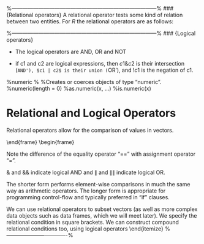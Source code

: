 
%---------------------------------------------------------------------------------%
### {Relational operators}
A relational operator tests some kind of relation between two
entities. For $R$ the relational operators are as follows:
\begin{center}
\begin{tabular}{|c|c|c|c|}
  \hline

  Equals & == & Less or equal to  & <= \\
  \hline
  Not Equal & != & Greater than & > \\
  \hline
  Less than & < & Greater than & >= \\
  \hline
\end{tabular}
\end{center}

%---------------------------------------------------------------------------------%
### 
{Logical operators}

*  The logical operators are AND, OR and NOT

*  if c1 and c2 are logical expressions, then $c1 \& c2$ is
their intersection (`AND'), $c1 | c2$ is their union (`OR'), and
$!c1$ is the negation of c1.

\begin{center}
\begin{tabular}{|c|c|c|c|}
  \hline
  AND & $ \& $ & also  & $\&\&$ \\
  \hline
  OR & $|$ & also & $||$ \\
  \hline
  NOT & $!$ & &  \\
  \hline
\end{tabular}
\end{center}

%numeric
%
%Creates or coerces objects of type "numeric".
%numeric(length = 0)
%as.numeric(x, ...)
%is.numeric(x)


Relational and Logical Operators
================================================

Relational operators allow for the comparison of values in vectors.
\begin{center}
\begin{tabular}{|c|c|}
  \hline
greater than &	$>$\\
less than&	$<$\\
equal to	&$==$\\
less than or equal to&	$<=$\\
greater than or equal to&	$>=$\\
not equal to	&$!=$\\
  \hline
\end{tabular}
\end{center}
 	\end{frame}
 	\begin{frame}

Note the difference of the equality operator "==" with assignment operator "=".

\& and \&\& indicate logical AND and $\|$ and $\|\|$ indicate logical OR.

The shorter form performs element-wise comparisons in much the same way as arithmetic operators. The longer form is appropriate for programming control-flow and typically preferred in "if" clauses.


\item We can use relational operators to subset vectors (as well as more complex data objects such as data frames, which we will meet later).
\item We specify the  relational condition in square brackets.
\item We can construct compound relational conditions too, using logical operators
\end{itemize}
%----------------------------------%
\begin{framed}
\begin{verbatim}
> vec=1:19
> vec[vec<5]
[1] 1 2 3 4
> vec[(vec<6)|(vec>16)]
[1]  1  2  3  4  5 17 18 19
\end{verbatim}
\end{framed}

